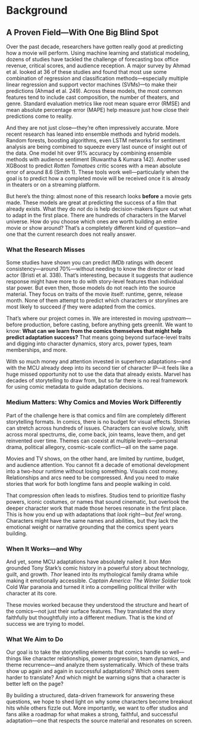 # Background

## A Proven Field—With One Big Blind Spot

Over the past decade, researchers have gotten really good at predicting how a movie will perform. Using machine learning and statistical modeling, dozens of studies have tackled the challenge of forecasting box office revenue, critical scores, and audience reception. A major survey by Ahmad et al. looked at 36 of these studies and found that most use some combination of regression and classification methods—especially multiple linear regression and support vector machines (SVMs)—to make their predictions (Ahmad et al. 249). Across these models, the most common features tend to include cast composition, the number of theaters, and genre. Standard evaluation metrics like root mean square error (RMSE) and mean absolute percentage error (MAPE) help measure just how close their predictions come to reality.

And they are not just close—they’re often impressively accurate. More recent research has leaned into ensemble methods and hybrid models. Random forests, boosting algorithms, even LSTM networks for sentiment analysis are being combined to squeeze every last ounce of insight out of the data. One model hit over 91% accuracy by combining ensemble methods with audience sentiment (Ruwantha & Kumara 142). Another used XGBoost to predict *Rotten Tomatoes* critic scores with a mean absolute error of around 8.6 (Smith 1). These tools work well—particularly when the goal is to predict how a completed movie will be received once it is already in theaters or on a streaming platform.

But here’s the thing: almost none of this research looks **before** a movie gets made. These models are great at predicting the success of a film that already exists. What they do *not* do is help decision-makers figure out what to adapt in the first place. There are hundreds of characters in the Marvel universe. How do you choose which ones are worth building an entire movie or show around? That’s a completely different kind of question—and one that the current research does not really answer.

### What the Research Misses

Some studies have shown you can predict *IMDb* ratings with decent consistency—around 70%—without needing to know the director or lead actor (Bristi et al. 338). That’s interesting, because it suggests that audience response might have more to do with story-level features than individual star power. But even then, those models do not reach into the source material. They focus on traits of the movie itself: runtime, genre, release month. None of them attempt to predict which characters or storylines are most likely to succeed *if* they were adapted from the comics.

That’s where our project comes in. We are interested in moving *upstream*—before production, before casting, before anything gets greenlit. We want to know: **What can we learn from the comics themselves that might help predict adaptation success?** That means going beyond surface-level traits and digging into character dynamics, story arcs, power types, team memberships, and more.

With so much money and attention invested in superhero adaptations—and with the MCU already deep into its second tier of character IP—it feels like a huge missed opportunity not to use the data that already exists. Marvel has decades of storytelling to draw from, but so far there is no real framework for using comic metadata to guide adaptation decisions.

### Medium Matters: Why Comics and Movies Work Differently

Part of the challenge here is that comics and film are completely different storytelling formats. In comics, there is no budget for visual effects. Stories can stretch across hundreds of issues. Characters can evolve slowly, shift across moral spectrums, die, come back, join teams, leave them, and get reinvented over time. Themes can coexist at multiple levels—personal drama, political allegory, cosmic-scale conflict—all on the same page.

Movies and TV shows, on the other hand, are limited by runtime, budget, and audience attention. You cannot fit a decade of emotional development into a two-hour runtime without losing something. Visuals cost money. Relationships and arcs need to be compressed. And you need to make stories that work for both longtime fans and people walking in cold.

That compression often leads to misfires. Studios tend to prioritize flashy powers, iconic costumes, or names that sound cinematic, but overlook the deeper character work that made those heroes resonate in the first place. This is how you end up with adaptations that *look* right—but *feel* wrong. Characters might have the same names and abilities, but they lack the emotional weight or narrative grounding that the comics spent years building.

### When It Works—and Why

And yet, some MCU adaptations have absolutely nailed it. *Iron Man* grounded Tony Stark’s comic history in a powerful story about technology, guilt, and growth. *Thor* leaned into its mythological family drama while making it emotionally accessible. *Captain America: The Winter Soldier* took Cold War paranoia and turned it into a compelling political thriller with character at its core.

These movies worked because they understood the structure and heart of the comics—not just their surface features. They translated the story faithfully but thoughtfully into a different medium. That is the kind of success we are trying to model.

### What We Aim to Do

Our goal is to take the storytelling elements that comics handle so well—things like character relationships, power progression, team dynamics, and theme recurrence—and analyze them systematically. Which of these traits show up again and again in successful adaptations? Which ones seem harder to translate? And which might be warning signs that a character is better left on the page?

By building a structured, data-driven framework for answering these questions, we hope to shed light on why some characters become breakout hits while others fizzle out. More importantly, we want to offer studios and fans alike a roadmap for what makes a strong, faithful, and successful adaptation—one that respects the source material and resonates on screen.

